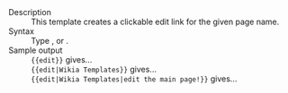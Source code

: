 ;Description
:This template creates a clickable edit link for the given page name.
;Syntax
:Type <code>{{t|edit}}</code>, <code>{{t|edit|pagename}}</code> or <code>{{t|edit|pagename|linkname}}</code>.
;Sample output
:<code><nowiki>{{edit}}</nowiki></code> gives...
:{{edit}}
:<code><nowiki>{{edit|Wikia Templates}}</nowiki></code> gives...
:{{edit|Wikia Templates}}
:<code><nowiki>{{edit|Wikia Templates|edit the main page!}}</nowiki></code> gives...
:{{edit|Wikia Templates|edit the main page!}}

<includeonly>[[Category:General wiki templates|{{PAGENAME}}]]</includeonly><noinclude>[[Category:Template documentation|{{PAGENAME}}]]</noinclude>